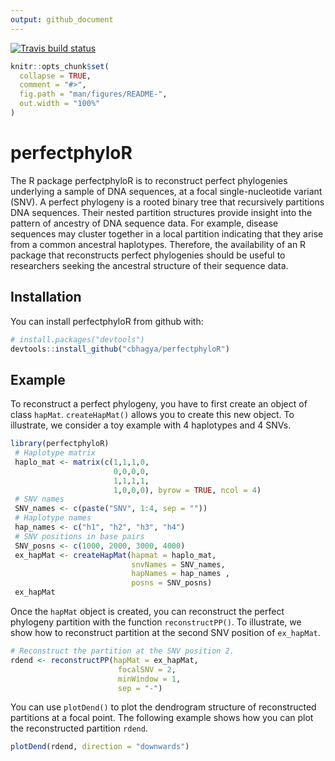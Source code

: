 ```yaml
---
output: github_document
---
```

[![Travis build status](https://travis-ci.org/cbhagya/perfectphyloR.svg?branch=master)](https://travis-ci.org/cbhagya/perfectphyloR)
<!-- README.md is generated from README.Rmd. Please edit that file -->

```r
knitr::opts_chunk$set(
  collapse = TRUE,
  comment = "#>",
  fig.path = "man/figures/README-",
  out.width = "100%"
)
```
# perfectphyloR

The R package perfectphyloR is to reconstruct perfect phylogenies underlying a sample of DNA sequences, at a focal single-nucleotide variant (SNV). A perfect phylogeny is a rooted binary tree that recursively partitions DNA sequences. Their nested partition structures provide insight into the pattern of ancestry of DNA sequence data. For example, disease sequences may cluster together in a local partition indicating that they arise from a common ancestral haplotypes. Therefore, the availability of an R package that reconstructs perfect phylogenies should be useful to researchers seeking the ancestral structure of their sequence data. 


## Installation

You can install perfectphyloR from github with:

```r

# install.packages("devtools")
devtools::install_github("cbhagya/perfectphyloR")

```




## Example

To reconstruct a perfect phylogeny, you have to first create an object of class `hapMat`.
`createHapMat()` allows you to create this new object. To illustrate, we consider a toy example with 4 haplotypes and 4 SNVs.

```r
library(perfectphyloR)
 # Haplotype matrix
 haplo_mat <- matrix(c(1,1,1,0,
                       0,0,0,0,
                       1,1,1,1,
                       1,0,0,0), byrow = TRUE, ncol = 4)
 # SNV names
 SNV_names <- c(paste("SNV", 1:4, sep = ""))
 # Haplotype names
 hap_names <- c("h1", "h2", "h3", "h4")
 # SNV positions in base pairs
 SNV_posns <- c(1000, 2000, 3000, 4000)
 ex_hapMat <- createHapMat(hapmat = haplo_mat,
                           snvNames = SNV_names,
                           hapNames = hap_names ,
                           posns = SNV_posns)
 ex_hapMat
```

Once the `hapMat` object is created, you can reconstruct the perfect phylogeny partition with the function
`reconstructPP()`. To illustrate, we show how to reconstruct partition at the second SNV position of `ex_hapMat`.

```r
# Reconstruct the partition at the SNV position 2.
rdend <- reconstructPP(hapMat = ex_hapMat,
                        focalSNV = 2,
                        minWindow = 1,
                        sep = "-")
```

You can use `plotDend()` to plot the dendrogram structure of reconstructed partitions at a focal point. The 
following example shows how you can plot the reconstructed partition `rdend`.

```r
plotDend(rdend, direction = "downwards")
```
